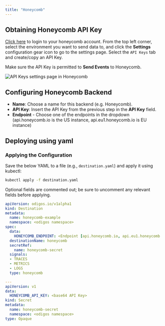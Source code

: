 ```yaml
---
title: "Honeycomb"
---
```


## Obtaining Honeycomb API Key

[Click here](https://ui.honeycomb.io) to login to your honeycomb account.
From the top left corner, select the environment you want to send data to, and click the **Settings** configuration gear icon to go to the settings page.
Select the `API Keys` tab and create/copy an API Key.

Make sure the API Key is permitted to **Send Events** to Honeycomb.

<Frame>
    <img src="/backends/images/honeycomb.png" alt="API Keys settings page in Honeycomb" />
</Frame>

## Configuring Honeycomb Backend

- **Name**: Choose a name for this backend (e.g. Honeycomb).
- **API Key**: Insert the API Key from the previous step in the **API Key** field.
- **Endpoint** - Choose one of the endpoints in the dropdown (api.honeycomb.io is the US instance, api.eu1.honeycomb.io is EU instance)



## Deploying using yaml

### Applying the Configuration
Save the below YAML to a file (e.g., `destination.yaml`) and apply it using kubectl:

```bash
kubectl apply -f destination.yaml
```
Optional fields are commented out; be sure to uncomment any relevant fields before applying.


```yaml
apiVersion: odigos.io/v1alpha1
kind: Destination
metadata:
  name: honeycomb-example
  namespace: <odigos namespace>
spec:
  data:
    HONEYCOMB_ENDPOINT: <Endpoint [api.honeycomb.io, api.eu1.honeycomb.io]>
  destinationName: honeycomb
  secretRef:
    name: honeycomb-secret
  signals:
  - TRACES
  - METRICS
  - LOGS
  type: honeycomb

---
apiVersion: v1
data:
  HONEYCOMB_API_KEY: <base64 API Key>
kind: Secret
metadata:
  name: honeycomb-secret
  namespace: <odigos namespace>
type: Opaque
```